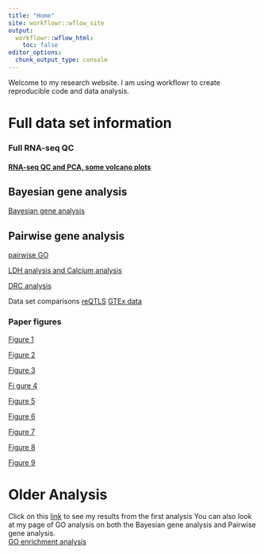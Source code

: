```yaml
---
title: "Home"
site: workflowr::wflow_site
output:
  workflowr::wflow_html:
    toc: false
editor_options:
  chunk_output_type: console
---
```


Welcome to my research website. I am using workflowr to create reproducible code and data analysis.  

# Full data set information

### Full RNA-seq QC
#### [RNA-seq QC and PCA, some volcano  plots](https://reneeisnowhere.github.io/Cardiotoxicity/run_all_analysis.html)


## Bayesian gene analysis
 [Bayesian gene analysis](https://reneeisnowhere.github.io/Cardiotoxicity/Cormotifcluster_analysis.html)
 
 
## Pairwise gene analysis
 [pairwise GO](https://reneeisnowhere.github.io/Cardiotoxicity/DEG-GO_analysis.html)
 
 
[LDH analysis and Calcium analysis](https://reneeisnowhere.github.io/Cardiotoxicity/LDH_analysis.html)



[DRC analysis](https://reneeisnowhere.github.io/Cardiotoxicity/DRC_analysis.html)

Data set comparisons
[reQTLS](https://reneeisnowhere.github.io/Cardiotoxicity/other_analysis.html)
[GTEx data](https://reneeisnowhere.github.io/Cardiotoxicity/GTEx_genes.html)

### Paper figures
[Figure 1](https://reneeisnowhere.github.io/Cardiotoxicity/Figure1.html)  

[Figure 2](https://reneeisnowhere.github.io/Cardiotoxicity/Figure2.html)  

[Figure 3](https://reneeisnowhere.github.io/Cardiotoxicity/Figure3.html)  

[Fi gure 4](https://reneeisnowhere.github.io/Cardiotoxicity/Figure4.html)  

[Figure 5](https://reneeisnowhere.github.io/Cardiotoxicity/Figure5.html)  

[Figure 6](https://reneeisnowhere.github.io/Cardiotoxicity/Figure6.html)  

[Figure 7](https://reneeisnowhere.github.io/Cardiotoxicity/Figure7.html)  

[Figure 8](https://reneeisnowhere.github.io/Cardiotoxicity/Figure8.html)  

[Figure 9](https://reneeisnowhere.github.io/Cardiotoxicity/Figure9.html)  

# Older Analysis
Click on this [link](https://reneeisnowhere.github.io/Cardiotoxicity/RNAseqanalysis.html) to see my results from the first analysis 
You can also look at my page of GO analysis on both the Bayesian gene analysis and Pairwise gene analysis.  
[GO enrichment analysis](https://reneeisnowhere.github.io/Cardiotoxicity/GO_analysis.html)

